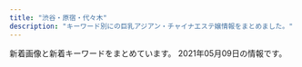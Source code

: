```yaml
---
title: "渋谷・原宿・代々木"
description: "キーワード別にの巨乳アジアン・チャイナエステ嬢情報をまとめました。"
---
```


新着画像と新着キーワードをまとめています。
2021年05月09日の情報です。

<DmmAffiliateIns />
<KeywordTable
  shops={
    [
    {
        "station": "JR\u6e0b\u8c37\u99c5\u30cf\u30c1\u516c\u53e3",
        "img_links": [
            "http://www.ogon.work/staff/ayumi3.jpg",
            "http://www.ogon.work/img/bana03.jpg",
            "http://www.ogon.work/img/icon/new.jpg",
            "http://www.ogon.work/staff/aya1.jpg",
            "http://www.ogon.work/img/contentsbottom.png",
            "http://www.ogon.work/staff/aya2.jpg",
            "http://www.ogon.work/staff/ai2.jpg",
            "http://www.ogon.work/staff/momo1.jpg",
            "http://www.ogon.work/staff/yuki1.jpg",
            "http://www.ogon.work/staff/ayumi2.jpg",
            "http://www.ogon.work/staff/ai3.jpg",
            "http://www.ogon.work/staff/aya3.jpg",
            "http://www.ogon.work/img/s/s_qa.png",
            "http://www.ogon.work/img/interior.jpg",
            "http://www.ogon.work/staff/ayumi1.jpg",
            "http://www.ogon.work/img/bana02.jpg",
            "http://www.ogon.work/staff/yuki2.jpg",
            "http://www.ogon.work/staff/ai1.jpg",
            "http://www.ogon.work/staff/hana1.jpg"
        ],
        "keywords": {
            "87": 13,
            "E": 7,
            "84": 54,
            "C": 60,
            "86": 13,
            "D": 16
        },
        "url": "http://www.ogon.work/",
        "name": "\u9ec4\u91d1\u6d77\u5cb8"
    },
    {
        "url": "http://www.kaede-es.club/",
        "station": "JR\u4ee3\u3005\u6728\u99c5",
        "keywords": {},
        "name": "\u6953",
        "img_links": [
            "http://www.kaede-es.club/images/shop/DSC_0086-300x199.jpg",
            "http://www.kaede-es.club/images/nav/nav-staff.jpg",
            "http://www.kaede-es.club/images/index-tiba_04.jpg",
            "http://www.kaede-es.club/images/staff/neinei2.jpg",
            "http://www.kaede-es.club/images/staff/miki.jpg",
            "http://www.kaede-es.club/images/nav/nav-sys.jpg",
            "http://www.kaede-es.club/images/staff/mimi.jpg",
            "http://www.kaede-es.club/images/staff/2/hana.jpg",
            "http://www.kaede-es.club/images/staff/2/riri.jpg",
            "http://www.kaede-es.club/images/staff/2/7.jpg",
            "http://www.kaede-es.club/psd/off2-1.jpg",
            "http://www.kaede-es.club/psd/off32.jpg",
            "http://www.kaede-es.club/css/2.jpeg",
            "http://www.kaede-es.club/images/index-tiba_13.jpg",
            "http://www.kaede-es.club/images/nav/nav-job.jpg",
            "http://www.kaede-es.club/images/staff/6.jpg",
            "http://www.kaede-es.club/images/t-off-ico.jpg",
            "http://www.kaede-es.club/images/staff/4/yuyu2.jpg",
            "http://www.kaede-es.club/images/index-tiba_10.jpg",
            "http://www.kaede-es.club/images/index-tiba_02.jpg",
            "http://www.kaede-es.club/images/staff/4/sati.jpg",
            "http://www.kaede-es.club/images/staff/2/momo.jpg",
            "http://www.kaede-es.club/images/index-tiba_09.jpg",
            "http://www.kaede-es.club/images/shop/DSC_0087-221x300.jpg",
            "http://www.kaede-es.club/images/shop/DSC_0998-199x300.jpg"
        ]
    },
    {
        "name": "\u6ce1\u6ce1\u30d5\u30a7\u30a2\u30ea\u30fc",
        "station": "JR\u6e0b\u8c37\u99c5\u897f\u53e3",
        "keywords": {
            "D": 4,
            "E": 2,
            "F": 1,
            "88": 5,
            "85": 4,
            "C": 17,
            "87": 5,
            "86": 3
        },
        "img_links": [
            "http://awaawa-fairy.work/img/st22.png",
            "http://awaawa-fairy.work/sp/img/p-29.png",
            "http://awaawa-fairy.work/sp/img/time.jpg",
            "http://awaawa-fairy.work/sp/img/mv.jpg",
            "http://awaawa-fairy.work/img/sta26.png",
            "http://awaawa-fairy.work/img/sta27.png",
            "http://awaawa-fairy.work/sp/img/t-s.jpg",
            "http://awaawa-fairy.work/sp/img/sys.jpg",
            "http://awaawa-fairy.work/sp/img/pic.jpg",
            "http://awaawa-fairy.work/img/st17.png",
            "http://awaawa-fairy.work/sp/img/sta26.png",
            "http://awaawa-fairy.work/sp/img/p-27.png",
            "http://awaawa-fairy.work/sp/img/t-o.jpg",
            "http://awaawa-fairy.work/sp/img/line.jpg",
            "http://awaawa-fairy.work/sp/img/sta15.png",
            "http://awaawa-fairy.work/img/st017.png",
            "http://awaawa-fairy.work/sp/img/sta29.png",
            "http://awaawa-fairy.work/sp/img/add.jpg",
            "http://awaawa-fairy.work/img/st15.png",
            "http://awaawa-fairy.work/sp/img/info.jpg",
            "http://awaawa-fairy.work/sp/img/t-r.jpg",
            "http://awaawa-fairy.work/img/sta29.png",
            "http://awaawa-fairy.work/img/st4.png",
            "http://awaawa-fairy.work/sp/img/tel.jpg",
            "http://awaawa-fairy.work/img/st28.png",
            "http://awaawa-fairy.work/sp/img/botton.jpg",
            "http://awaawa-fairy.work/sp/img/tit.jpg",
            "http://awaawa-fairy.work/img/sta22.png",
            "http://awaawa-fairy.work/sp/img/sta28.png",
            "http://awaawa-fairy.work/img/st18.png",
            "http://awaawa-fairy.work/sp/img/sta17.png",
            "http://awaawa-fairy.work/sp/img/sta27.png",
            "http://awaawa-fairy.work/img/st26.png",
            "http://awaawa-fairy.work/sp/img/t-t.jpg",
            "http://awaawa-fairy.work/sp/img/sta22.png",
            "http://awaawa-fairy.work/img/nos.png",
            "http://awaawa-fairy.work/img/st29.png",
            "http://awaawa-fairy.work/img/head.png",
            "http://awaawa-fairy.work/img/st018.png",
            "http://awaawa-fairy.work/sp/img/t-a.jpg",
            "http://awaawa-fairy.work/img/sta17.png",
            "http://awaawa-fairy.work/img/bottom.png",
            "http://awaawa-fairy.work/img/mo.png",
            "http://awaawa-fairy.work/sp/img/pc.jpg",
            "http://awaawa-fairy.work/img/sta28.png",
            "http://awaawa-fairy.work/img/sta18.png",
            "http://awaawa-fairy.work/sp/img/p-26.png",
            "http://awaawa-fairy.work/sp/img/p-15.png",
            "http://awaawa-fairy.work/sp/img/sta18.png",
            "http://awaawa-fairy.work/img/sta15.png",
            "http://awaawa-fairy.work/img/st27.png"
        ],
        "url": "http://awaawa-fairy.work/"
    },
    {
        "img_links": [
            "http://www.sarara-es.xyz/images/shop/shop01.jpg",
            "http://www.sarara-es.xyz/files/006.jpg",
            "http://www.sarara-es.xyz/images/shop/shop04.jpg",
            "http://www.sarara-es.xyz/images/r1.jpg",
            "http://www.sarara-es.xyz/images/s_staff.png",
            "http://www.sarara-es.xyz/images/shop/shop03.jpg",
            "http://www.sarara-es.xyz/images/r5.jpg",
            "http://www.sarara-es.xyz/images/shop/shop02.jpg",
            "http://www.sarara-es.xyz/images/s_link.png",
            "http://www.sarara-es.xyz/files/005.jpg",
            "http://www.sarara-es.xyz/files/002.jpg",
            "http://www.sarara-es.xyz/images/r4.jpg",
            "http://www.sarara-es.xyz/files/004.jpg",
            "http://www.sarara-es.xyz/images/pick.png",
            "http://www.sarara-es.xyz/images/news.png",
            "http://www.sarara-es.xyz/images/end.png",
            "http://www.sarara-es.xyz/images/bj2.jpg",
            "http://www.sarara-es.xyz/files/003.jpg",
            "http://www.sarara-es.xyz/files/001.jpg",
            "http://www.sarara-es.xyz/images/top.png",
            "http://www.sarara-es.xyz/images/r2.jpg",
            "http://www.sarara-es.xyz/images/face.png"
        ],
        "keywords": {
            "C": 3,
            "D": 3,
            "86": 2,
            "87": 1,
            "85": 3
        },
        "name": "Honey",
        "station": "JR\u6e0b\u8c37\u99c5\u30cf\u30c1\u516c\u53e3",
        "url": "http://www.sarara-es.xyz"
    },
    {
        "name": "\u68ee\u306e\u9999",
        "img_links": [
            "http://kokoronosato.tyo.cm/images/themes/pink/s_ranking.png",
            "http://kokoronosato.tyo.cm/images/room1.jpg",
            "http://kokoronosato.tyo.cm/images/themes/pink/s_staff.png",
            "http://kokoronosato.tyo.cm/photos/sites/15/2019/07/2019072809465934.jpg",
            "http://kokoronosato.tyo.cm/images/themes/pink/r3.jpg",
            "http://kokoronosato.tyo.cm/photos/sites/15/2020/08/2020082205444661.jpg",
            "http://kokoronosato.tyo.cm/photos/sites/15/2019/07/2019072809470568.jpg",
            "http://kokoronosato.tyo.cm/photos/sites/15/2020/08/2020082203150030.jpg",
            "http://kokoronosato.tyo.cm/images/themes/pink/s_link.png",
            "http://kokoronosato.tyo.cm/images/themes/pink/mobile.jpg",
            "http://kokoronosato.tyo.cm/link/8831.jpg",
            "http://kokoronosato.tyo.cm/photos/sites/15/2019/07/2019072809450776.jpg",
            "http://kokoronosato.tyo.cm/images/themes/pink/no2.png",
            "http://kokoronosato.tyo.cm/images/room3.jpg",
            "http://kokoronosato.tyo.cm/link/esthelove88-31.jpg",
            "http://kokoronosato.tyo.cm/images/themes/pink/s_pickup.png",
            "http://kokoronosato.tyo.cm/images/room4.jpg",
            "http://kokoronosato.tyo.cm/images/themes/pink/no1.png",
            "http://kokoronosato.tyo.cm/images/room2.jpg",
            "http://kokoronosato.tyo.cm/link/88x31b.jpg",
            "http://kokoronosato.tyo.cm/images/themes/pink/line.png",
            "http://kokoronosato.tyo.cm/photos/sites/15/2020/08/2020082203135850.jpg",
            "http://kokoronosato.tyo.cm/link/e0016.jpg",
            "http://kokoronosato.tyo.cm/photos/sites/15/2020/08/2020082205443766.jpg",
            "http://kokoronosato.tyo.cm/link/massage-de_88_31.jpg",
            "http://kokoronosato.tyo.cm/photos/sites/15/2020/08/2020082205444313.jpg",
            "http://kokoronosato.tyo.cm/link/walker88.jpg",
            "http://kokoronosato.tyo.cm/photos/sites/15/2019/07/2019072809445954.jpg",
            "http://menlog.net/link/menlog8831.jpg",
            "http://kokoronosato.tyo.cm/images/themes/pink/s_news.png",
            "http://kokoronosato.tyo.cm/images/themes/pink/s_newface.png"
        ],
        "keywords": {
            "87": 8,
            "D": 24,
            "83": 4,
            "86": 12,
            "C": 19,
            "85": 4
        },
        "station": "JR\u6e0b\u8c37\u99c5\u6771\u53e3",
        "url": "http://kokoronosato.tyo.cm/"
    },
    {
        "station": "JR\u6e0b\u8c37\u99c5\u30cf\u30c1\u516c\u53e3",
        "url": "http://www.e-god.work/",
        "name": "\u30b9\u30ef\u30f3",
        "img_links": [
            "http://www.e-god.work/images/int2.jpg",
            "http://www.e-god.work/images/news.jpg",
            "http://www.e-god.work/img/koko1.jpg",
            "http://www.e-god.work/img/eri1.jpg",
            "http://www.e-god.work/img/yuki1.jpg",
            "http://www.e-god.work/images/head.jpg",
            "http://www.e-god.work/img/zb.jpg",
            "http://www.e-god.work/img/koko2.jpg",
            "http://www.e-god.work/images/sys1.jpg",
            "http://www.e-god.work/images/sys2.jpg",
            "http://www.e-god.work/images/interior_t.jpg",
            "http://www.e-god.work/images/ais.jpg",
            "http://www.e-god.work/images/2.jpg",
            "http://www.e-god.work/images/4.jpg",
            "http://www.e-god.work/images/mobile.jpg",
            "http://www.e-god.work/images/1.jpg",
            "http://www.e-god.work/images/int1.jpg",
            "http://www.e-god.work/images/line.png",
            "http://www.e-god.work/images/info.jpg",
            "http://www.e-god.work/images/staff_t.jpg",
            "http://www.e-god.work/images/tel.jpg"
        ],
        "keywords": {}
    },
    {
        "name": "\u30a2\u30a4\u30b7\u30f3",
        "station": "JR\u6e0b\u8c37\u99c5",
        "keywords": {},
        "url": "http://www.aixin.co.jp/",
        "img_links": [
            "http://www.aixin.co.jp/images/wanted/wanted.png",
            "http://www.aixin.co.jp/images/staff/yuzu/2.jpg",
            "http://www.aixin.co.jp/images/staff/miya/1.jpg",
            "http://www.aixin.co.jp/images/costume/1.png",
            "http://www.aixin.co.jp/images/price/long.jpg",
            "http://www.aixin.co.jp/images/costume/4.png",
            "http://www.aixin.co.jp/images/price/hirou.jpg",
            "http://www.aixin.co.jp/images/costume/7.png",
            "http://www.aixin.co.jp/images/staff/yuzu/yuzu.jpg",
            "http://www.aixin.co.jp/images/staff/sara/sara.jpg",
            "http://www.aixin.co.jp/images/staff/miya/miya.jpg",
            "http://www.aixin.co.jp/images/map/google.png",
            "http://www.aixin.co.jp/images/price/aroma.jpg",
            "http://www.aixin.co.jp/images/top_pic/top2.jpg",
            "http://www.aixin.co.jp/images/costume/6.png",
            "http://www.aixin.co.jp/images/staff/sara/1.jpg",
            "http://www.aixin.co.jp/images/costume/2.png",
            "http://www.aixin.co.jp/images/staff/ruru2/2.jpg",
            "http://www.aixin.co.jp/images/top/top.jpg",
            "http://www.aixin.co.jp/images/staff/chiemi/chiemi.jpg",
            "http://www.aixin.co.jp/images/staff/ruru2/ruru2.jpg",
            "http://www.aixin.co.jp/images/costume/3.png",
            "http://www.aixin.co.jp/images/staff/chiemi/1.jpg",
            "http://www.aixin.co.jp/images/price/tokusen.jpg",
            "http://www.aixin.co.jp/images/staff/miki/miki.jpg",
            "http://www.aixin.co.jp/images/staff/ayaka/ayaka.jpg"
        ]
    },
    {
        "url": "http://angel.est.cm/",
        "keywords": {
            "88": 2,
            "87": 6,
            "C": 2,
            "E": 4,
            "D": 8,
            "86": 6
        },
        "img_links": [
            "http://angel.est.cm/photos/sites/23/2019/11/2019110102361631.jpg",
            "http://angel.est.cm/photos/sites/23/2019/05/2019051010094759.jpg",
            "http://angel.est.cm/photos/sites/23/2019/05/2019051010094757.jpg",
            "http://angel.est.cm/photos/sites/23/2016/08/staff2.jpg",
            "http://angel.est.cm/img/footer.png",
            "http://angel.est.cm/img/r4.jpg",
            "http://angel.est.cm/img/r2.jpg",
            "http://angel.est.cm/photos/sites/23/2019/05/2019051010094748.jpg",
            "http://angel.est.cm/img/r1.jpg",
            "http://angel.est.cm/img/r3.jpg",
            "http://angel.est.cm/img/top.png",
            "http://angel.est.cm/photos/sites/23/2018/10/2018100318475591.jpg",
            "http://angel.est.cm/photos/sites/23/2019/05/2019051010094797.jpg"
        ],
        "name": "Angel",
        "station": "JR\u6e0b\u8c37\u99c5\u5bae\u76ca\u5742\u53e3"
    }
]
}
/>
<DmmAffiliateScript />
